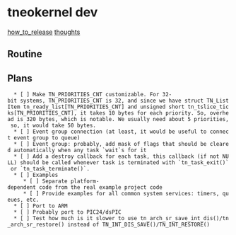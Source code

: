 
= tneokernel dev =

[[how_to_release]]
[[thoughts]]



== Routine ==


== Plans ==

   * [ ] Make TN_PRIORITIES_CNT customizable. For 32-bit systems, TN_PRIORITIES_CNT is 32, and since we have struct TN_ListItem tn_ready_list[TN_PRIORITIES_CNT] and unsigned short tn_tslice_ticks[TN_PRIORITIES_CNT], it takes 10 bytes for each priority. So, overhead is 320 bytes, which is notable. We usually need about 5 priorities, so, it would take 50 bytes.
   * [ ] Event group connection (at least, it would be useful to connect event group to queue)
   * [ ] Event group: probably, add mask of flags that should be cleared automatically when any task `wait`s for it
   * [ ] Add a destroy callback for each task, this callback (if not NULL) should be called whenever task is terminated with `tn_task_exit()` or `tn_task_terminate()`.
   * [ ] Examples
      * [ ] Separate platform-dependent code from the real example project code
      * [ ] Provide examples for all common system services: timers, queues, etc.
   * [ ] Port to ARM
   * [ ] Probably port to PIC24/dsPIC
   * [ ] Test how much is it slower to use tn_arch_sr_save_int_dis()/tn_arch_sr_restore() instead of TN_INT_DIS_SAVE()/TN_INT_RESTORE()



   

